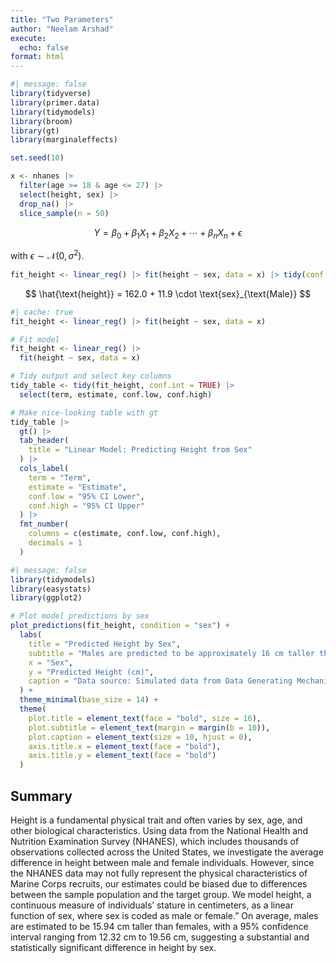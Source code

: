 ```yaml
---
title: "Two Parameters"
author: "Neelam Arshad"
execute: 
  echo: false
format: html
---
```


```r
#| message: false
library(tidyverse) 
library(primer.data)
library(tidymodels)
library(broom)
library(gt)
library(marginaleffects)
```


```r
set.seed(10)

x <- nhanes |>
  filter(age >= 18 & age <= 27) |>
  select(height, sex) |>
  drop_na() |>
  slice_sample(n = 50) 
```

$$
Y = \beta_0 + \beta_1 X_1 + \beta_2 X_2 + \cdots + \beta_n X_n + \epsilon
$$

with $\epsilon \sim \mathcal{N}(0, \sigma^2)$.

```r
fit_height <- linear_reg() |> fit(height ~ sex, data = x) |> tidy(conf.int = TRUE)
```


$$
\hat{\text{height}} = 162.0 + 11.9 \cdot \text{sex}_{\text{Male}}
$$


```r
#| cache: true
fit_height <- linear_reg() |> fit(height ~ sex, data = x)
```


```r
# Fit model
fit_height <- linear_reg() |> 
  fit(height ~ sex, data = x)

# Tidy output and select key columns
tidy_table <- tidy(fit_height, conf.int = TRUE) |>
  select(term, estimate, conf.low, conf.high)

# Make nice-looking table with gt
tidy_table |> 
  gt() |> 
  tab_header(
    title = "Linear Model: Predicting Height from Sex"
  ) |>
  cols_label(
    term = "Term",
    estimate = "Estimate",
    conf.low = "95% CI Lower",
    conf.high = "95% CI Upper"
  ) |>
  fmt_number(
    columns = c(estimate, conf.low, conf.high),
    decimals = 1
  )
```


```r
#| message: false
library(tidymodels)
library(easystats)
library(ggplot2)

# Plot model predictions by sex
plot_predictions(fit_height, condition = "sex") +
  labs(
    title = "Predicted Height by Sex",
    subtitle = "Males are predicted to be approximately 16 cm taller than females on average",
    x = "Sex",
    y = "Predicted Height (cm)",
    caption = "Data source: Simulated data from Data Generating Mechanism (DGM)"
  ) +
  theme_minimal(base_size = 14) +
  theme(
    plot.title = element_text(face = "bold", size = 16),
    plot.subtitle = element_text(margin = margin(b = 10)),
    plot.caption = element_text(size = 10, hjust = 0),
    axis.title.x = element_text(face = "bold"),
    axis.title.y = element_text(face = "bold")
  )
```

## Summary
Height is a fundamental physical trait and often varies by sex, age, and other biological characteristics. Using data from the National Health and Nutrition Examination Survey (NHANES), which includes thousands of observations collected across the United States, we investigate the average difference in height between male and female individuals. However, since the NHANES data may not fully represent the physical characteristics of Marine Corps recruits, our estimates could be biased due to differences between the sample population and the target group. We model height, a continuous measure of individuals' stature in centimeters, as a linear function of sex, where sex is coded as male or female.” On average, males are estimated to be 15.94 cm taller than females, with a 95% confidence interval ranging from 12.32 cm to 19.56 cm, suggesting a substantial and statistically significant difference in height by sex.
